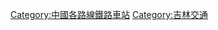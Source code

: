 {{Catnav|頁面分類|各種主題的頁面分類|按國家分類|各國建築|各國鐵路車站|中國鐵路車站|中国铁路车站 (按路线)}}
{{Catnav|頁面分類|各種主題的頁面分類|按國家分類|各國交通|各國鐵路車站|中國鐵路車站|中国铁路车站 (按路线)}}

{{Catmore|四梅铁路}}

[[Category:中國各路線鐵路車站|Category:中國各路線鐵路車站]]
[[Category:吉林交通|Category:吉林交通]]